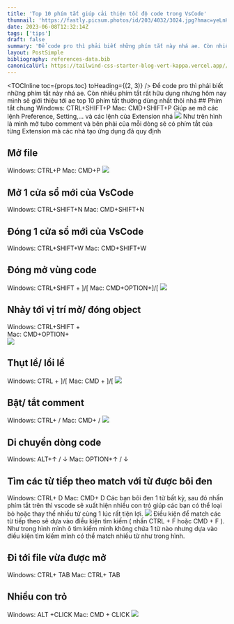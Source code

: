 ```yaml
---
title: 'Top 10 phím tắt giúp cải thiện tốc độ code trong VsCode'
thumnail: 'https://fastly.picsum.photos/id/203/4032/3024.jpg?hmac=yeLnHOEAWUYBtMnanR0-0Q7gSvYbyxPG3PLJYvm170Q'
date: 2023-06-08T12:32:14Z
tags: ['tips']
draft: false
summary: 'Để code pro thì phải biết những phím tắt này nhá ae. Còn nhiều phím tắt rất hữu dụng nhưng hôm nay mình sẽ giới thiệu tới ae top 10 phím tắt thường dùng nhất thôi nhá'
layout: PostSimple
bibliography: references-data.bib
canonicalUrl: https://tailwind-css-starter-blog-vert-kappa.vercel.app//blog/new-features-in-v1/
---
```


<TOCInline toc={props.toc} toHeading={(2, 3)} />
Để code pro thì phải biết những phím tắt này nhá ae. Còn nhiều phím tắt rất hữu dụng nhưng hôm nay mình
sẽ giới thiệu tới ae top 10 phím tắt thường dùng nhất thôi nhá ## Phím tắt chung Windows: CTRL+SHIFT+P
Mac: CMD+SHIFT+P Giúp ae mở các lệnh Preference, Setting,... và các lệnh của Extension nhá ![](https://images.viblo.asia/ee24877b-a5a0-473c-8445-aa519cbb5760.png)
Như trên hình là mình mở tubo comment và bên phải của mỗi dòng sẽ có phím tắt của từng Extension mà các
nhà tạo ứng dụng đã quy định

## Mở file

Windows: CTRL+P
Mac: CMD+P
![](https://images.viblo.asia/9d8ffe5d-cb97-4f69-8e6a-4a15e7ac0cdb.png)

## Mở 1 cửa sổ mới của VsCode

Windows: CTRL+SHIFT+N
Mac: CMD+SHIFT+N

## Đóng 1 cửa sổ mới của VsCode

Windows: CTRL+SHIFT+W
Mac: CMD+SHIFT+W

## Đóng mở vùng code

Windows: CTRL+SHIFT + ]/[
Mac: CMD+OPTION+]/[
![](https://images.viblo.asia/51b5adb1-8a89-41db-bd02-0d6a9ffdaa2a.png)

## Nhảy tới vị trí mở/ đóng object

Windows: CTRL+SHIFT + \
Mac: CMD+OPTION+\
![](https://images.viblo.asia/4fd11f56-6f8c-475b-ad33-460dd219ed6c.png)

## Thụt lề/ lồi lề

Windows: CTRL + ]/[
Mac: CMD + ]/[
![](https://images.viblo.asia/3a7fb8af-f92c-44a4-9765-4742ae453724.png)

## Bật/ tắt comment

Windows: CTRL+ /
Mac: CMD+ /
![](https://images.viblo.asia/1d5d993c-70a8-489a-a088-dbfa8b680c12.png)

## Di chuyển dòng code

Windows: ALT+↑ / ↓
Mac: OPTION+↑ / ↓

## Tìm các từ tiếp theo match với từ được bôi đen

Windows: CTRL+ D
Mac: CMD+ D
Các bạn bôi đen 1 từ bất kỳ, sau đó nhấn phím tắt trên thì vscode sẽ xuất hiện nhiều con trỏ giúp các bạn có thể loại bỏ hoặc thay thế nhiều từ cùng 1 lúc rất tiện lợi.
![](https://images.viblo.asia/0a444470-8cfc-4e7d-8555-cf442f484df5.png)
Điều kiện để match các từ tiếp theo sẽ dựa vào điều kiện tìm kiếm ( nhấn CTRL + F hoặc CMD + F ). Như trong hình mình ô tìm kiếm mình không chứa 1 từ nào nhưng dựa vào điều kiện tìm kiếm mình có thể match nhiều từ như trong hình.

## Đi tới file vừa được mở

Windows: CTRL+ TAB
Mac: CTRL+ TAB

## Nhiều con trỏ

Windows: ALT +CLICK
Mac: CMD + CLICK
![](https://images.viblo.asia/bdfb8b1d-0a25-4d6f-b8ef-48abd2563835.png)
